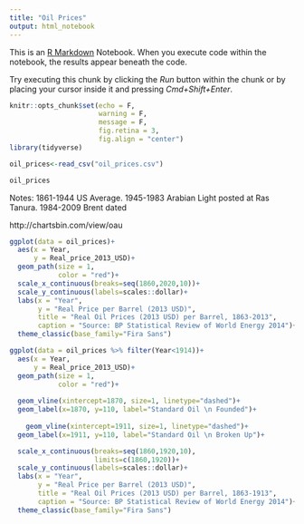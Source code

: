 ```yaml
---
title: "Oil Prices"
output: html_notebook
---
```


This is an [R Markdown](http://rmarkdown.rstudio.com) Notebook. When you execute code within the notebook, the results appear beneath the code. 

Try executing this chunk by clicking the *Run* button within the chunk or by placing your cursor inside it and pressing *Cmd+Shift+Enter*. 

```r
knitr::opts_chunk$set(echo = F,
                      warning = F,
                      message = F,
                      fig.retina = 3,
                      fig.align = "center")
library(tidyverse)
```

```r
oil_prices<-read_csv("oil_prices.csv")
```

```r
oil_prices
```

Notes: 
    1861-1944 US Average.
    1945-1983 Arabian Light posted at Ras Tanura.
    1984-2009 Brent dated

http://chartsbin.com/view/oau

```r
ggplot(data = oil_prices)+
  aes(x = Year,
      y = Real_price_2013_USD)+
  geom_path(size = 1,
            color = "red")+
  scale_x_continuous(breaks=seq(1860,2020,10))+
  scale_y_continuous(labels=scales::dollar)+
  labs(x = "Year",
       y = "Real Price per Barrel (2013 USD)",
       title = "Real Oil Prices (2013 USD) per Barrel, 1863-2013",
       caption = "Source: BP Statistical Review of World Energy 2014")+
  theme_classic(base_family="Fira Sans")
```

```r
ggplot(data = oil_prices %>% filter(Year<1914))+
  aes(x = Year,
      y = Real_price_2013_USD)+
  geom_path(size = 1,
            color = "red")+
  
  geom_vline(xintercept=1870, size=1, linetype="dashed")+
  geom_label(x=1870, y=110, label="Standard Oil \n Founded")+
  
    geom_vline(xintercept=1911, size=1, linetype="dashed")+
  geom_label(x=1911, y=110, label="Standard Oil \n Broken Up")+

  scale_x_continuous(breaks=seq(1860,1920,10),
                     limits=c(1860,1920))+
  scale_y_continuous(labels=scales::dollar)+
  labs(x = "Year",
       y = "Real Price per Barrel (2013 USD)",
       title = "Real Oil Prices (2013 USD) per Barrel, 1863-1913",
       caption = "Source: BP Statistical Review of World Energy 2014")+
  theme_classic(base_family="Fira Sans")
```